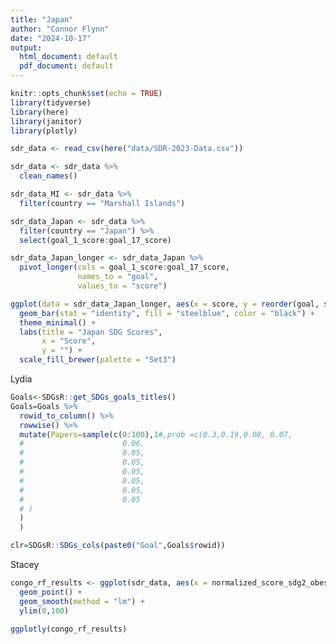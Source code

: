 ```yaml
---
title: "Japan"
author: "Connor Flynn"
date: "2024-10-17"
output:
  html_document: default
  pdf_document: default
---
```


```r
knitr::opts_chunk$set(echo = TRUE)
library(tidyverse)
library(here)
library(janitor)
library(plotly)
```

```r
sdr_data <- read_csv(here("data/SDR-2023-Data.csv"))
```

```r
sdr_data <- sdr_data %>% 
  clean_names() 
```

```r
sdr_data_MI <- sdr_data %>% 
  filter(country == "Marshall Islands")
```



```r
sdr_data_Japan <- sdr_data %>% 
  filter(country == "Japan") %>% 
  select(goal_1_score:goal_17_score)
```

```r
sdr_data_Japan_longer <- sdr_data_Japan %>% 
  pivot_longer(cols = goal_1_score:goal_17_score,
               names_to = "goal",
               values_to = "score")
```

```r
ggplot(data = sdr_data_Japan_longer, aes(x = score, y = reorder(goal, score))) +
  geom_bar(stat = "identity", fill = "steelblue", color = "black") +
  theme_minimal() +
  labs(title = "Japan SDG Scores",
       x = "Score",
       y = "") +
  scale_fill_brewer(palette = "Set3")
```

Lydia 

```r
Goals<-SDGsR::get_SDGs_goals_titles()
Goals=Goals %>% 
  rowid_to_column() %>% 
  rowwise() %>% 
  mutate(Papers=sample(c(0:100),1#,prob =c(0.3,0.19,0.08, 0.07,
  #                      0.06,
  #                      0.05,
  #                      0.05,
  #                      0.05,
  #                      0.05,
  #                      0.05,
  #                      0.05
  # )
  )
  )
```

```r
clr=SDGsR::SDGs_cols(paste0("Goal",Goals$rowid))
```




Stacey

```r
congo_rf_results <- ggplot(sdr_data, aes(x = normalized_score_sdg2_obesity, y = normalized_score_sdg8_unemp, label = country, color = regions_used_for_the_sdr)) +
  geom_point() +
  geom_smooth(method = "lm") +
  ylim(0,100)

ggplotly(congo_rf_results)
```



